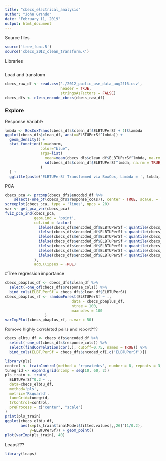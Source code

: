 ```yaml
---
title: "cbecs_electrical_analysis"
author: "John Grando"
date: "February 11, 2019"
output: html_document
---
```


Source files
```r
source('tree_func.R')
source('cbecs_2012_clean_transform.R')
```

Libraries
```r

```

Load and transform
```r
cbecs_raw_df <- read.csv('./2012_public_use_data_aug2016.csv', 
                         header = TRUE, 
                         stringsAsFactors = FALSE)
cbecs_dfs <- clean_encode_cbecs(cbecs_raw_df)
```

### Explore


Response Variable
```r
lmbda <- BoxCoxTrans(cbecs_dfs$clean_df$ELBTUPerSf + 1)$lambda
ggplot(cbecs_dfs$clean_df, aes(x=ELBTUPerSf^lmbda)) + 
  geom_density() + 
  stat_function(fun=dnorm,
                color="blue",
                args=list(
                  mean=mean(cbecs_dfs$clean_df$ELBTUPerSf^lmbda, na.rm = TRUE),
                  sd(cbecs_dfs$clean_df$ELBTUPerSf^lmbda, na.rm = TRUE)
                )
  ) +
  ggtitle(paste('ELBTUPerSf Transformed via BoxCox, Lambda = ', lmbda, sep=""))
```


PCA
```r
cbecs_pca <- prcomp(cbecs_dfs$encoded_df %>%
    select(-one_of(cbecs_dfs$response_cols)), center = TRUE, scale. = TRUE)
screeplot(cbecs_pca, type = 'lines', npcs = 20)
var <- get_pca_var(cbecs_pca)
fviz_pca_ind(cbecs_pca,
             geom.ind = 'point',
             col.ind = factor(
               ifelse(cbecs_dfs$encoded_df$ELBTUPerSf < quantile(cbecs_dfs$encoded_df$ELBTUPerSf, probs = seq(0, 1, 0.1))[[2]], 0, 
               ifelse(cbecs_dfs$encoded_df$ELBTUPerSf < quantile(cbecs_dfs$encoded_df$ELBTUPerSf, probs = seq(0, 1, 0.1))[[3]], 1,
               ifelse(cbecs_dfs$encoded_df$ELBTUPerSf < quantile(cbecs_dfs$encoded_df$ELBTUPerSf, probs = seq(0, 1, 0.1))[[4]], 2,
               ifelse(cbecs_dfs$encoded_df$ELBTUPerSf < quantile(cbecs_dfs$encoded_df$ELBTUPerSf, probs = seq(0, 1, 0.1))[[5]], 3,
               ifelse(cbecs_dfs$encoded_df$ELBTUPerSf < quantile(cbecs_dfs$encoded_df$ELBTUPerSf, probs = seq(0, 1, 0.1))[[6]], 4,
               ifelse(cbecs_dfs$encoded_df$ELBTUPerSf < quantile(cbecs_dfs$encoded_df$ELBTUPerSf, probs = seq(0, 1, 0.1))[[7]], 5,
               ifelse(cbecs_dfs$encoded_df$ELBTUPerSf < quantile(cbecs_dfs$encoded_df$ELBTUPerSf, probs = seq(0, 1, 0.1))[[8]], 6,7)))))))
             ),
             addEllipses = TRUE)
```

#Tree regression importance
```r
cbecs_pbaplus_df <- cbecs_dfs$clean_df %>% 
  select(-one_of(cbecs_dfs$response_cols)) %>% 
  bind_cols(ELBTUPerSf = cbecs_dfs$clean_df$ELBTUPerSf)
cbecs_pbaplus_rf <- randomForest(ELBTUPerSf ~ ., 
                              data = cbecs_pbaplus_df,
                              ntree = 100,
                              maxnodes = 100
                  )
varImpPlot(cbecs_pbaplus_rf, n.var = 50)
```

Remove highly correlated pairs and report???
```r
cbecs_elbtu_df <- cbecs_dfs$encoded_df %>% 
  select(-one_of(cbecs_dfs$response_cols)) %>% 
  select(findCorrelation(cor(.), cutoff=0.75, names = TRUE)) %>% 
  bind_cols(ELBTUPerSf = cbecs_dfs$encoded_df[,c('ELBTUPerSf')])
```

```r
library(pls)
control <- trainControl(method = 'repeatedcv', number = 8, repeats = 3, search = 'grid')
tunegrid <- expand.grid(ncomp = seq(10, 60, 2))
pls_train <- train(
  ELBTUPerSf^0.2 ~ .,
  data=cbecs_elbtu_df,
  method='pls',
  metric='Rsquared',
  tuneGrid=tunegrid,
  trControl=control,
  preProcess = c("center", "scale")
)
print(pls_train)
ggplot(cbecs_elbtu_df, 
       aes(x=pls_train$finalModel$fitted.values[,,26]^(1/0.2), 
           y=ELBTUPerSf)) + geom_point()
plot(varImp(pls_train), 40)
```

Leaps???
```r
library(leaps)
```

